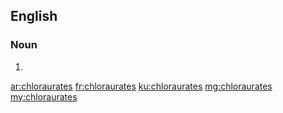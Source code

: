 ==English==

===Noun===
{{head|en|noun plural form}}

# {{plural of|chloraurate|lang=en}}

[[ar:chloraurates]]
[[fr:chloraurates]]
[[ku:chloraurates]]
[[mg:chloraurates]]
[[my:chloraurates]]